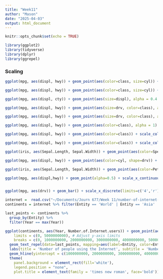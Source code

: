 ```yaml
---
title: "Week11"
author: "Mason"
date: "2025-04-03"
output: html_document
---
```


```r
knitr::opts_chunk$set(echo = TRUE)
```

```r
library(ggplot2)
library(tidyverse)
library(dplyr)
library(ggrepel)
```

### Scaling

```r
ggplot(mpg, aes(displ, hwy)) + geom_point(aes(color=class, size=cyl)) + scale_size_continuous(range=c(0.5,3)) #Sets the range for the sizes for continuous variable

ggplot(mpg, aes(displ, hwy)) + geom_point(aes(color=class, size=cyl)) + scale_size_binned(range=c(0.5,3), breaks=c(4,6,8)) #Categorizes the sizes into bins between 4 and 6, and between 6 and 8

ggplot(mpg, aes(displ, cty)) + geom_point(aes(size=displ), alpha = 0.4 ) + scale_size_binned(range=c(0,5), breaks=c(5)) 

ggplot(mpg, aes(displ, hwy)) + geom_point(aes(size=drv, color=class), alpha = 0.8) + scale_size_discrete(range=c(1,3)) #changes the range of sizes for a discrete variable

ggplot(mpg, aes(displ, hwy)) + geom_point(aes(size=drv, color=class), alpha = 0.8) + scale_size_manual(values=c(1,1,3)) #manually set the sizes for each type of the given variable

ggplot(mpg, aes(displ, hwy)) + geom_point(aes(color=class), alpha = 1) + scale_color_brewer(palette = "Set1") #Color brewer allows to change the color scheme. They have both discrete and continuous color sets

ggplot(mpg, aes(displ, hwy)) + geom_point(aes(color=class)) + scale_color_viridis_d(option = 'turbo') #color viridis has other color schemes

ggplot(mpg, aes(displ, hwy)) + geom_point(aes(color=class)) + scale_color_manual(values=c('red', 'black','black','black','black','black','black')) #can set colors manually also

ggplot(iris, aes(Sepal.Length, Sepal.Width)) + geom_point(aes(color=Species, shape=Species)) + scale_color_brewer(palette='Set2')

ggplot(mpg, aes(displ, hwy)) + geom_point(aes(color=cyl, shape=drv)) + scale_color_gradient(low='steelblue', high='limegreen') #allows you to set the high and low ends of the color for continuous variables

ggplot(iris, aes(Sepal.Length, Sepal.Width)) + geom_point(aes(color=Petal.Length)) + scale_color_gradient(low='darkred', high='tan')

ggplot(mpg, aes(displ,hwy)) + geom_point(alpha=0.5) + scale_x_continuous(limit=c(0,10), breaks=c(0,5,10)) + scale_y_continuous(limit=c(0,50), breaks=c(0,25,50)) #Sets the x and y bounds of the graph, breaks defines where the axis numbers are


ggplot(mpg, aes(drv)) + geom_bar() + scale_x_discrete(limits=c('4','r'), labels=c('4-Wheel Drive', 'Reverse-Drive')) #selects the columns being used. You can set the order and remove a column if you want. Labels set the name of the columns
```




```r

internet =  read.csv("~/Documents/Journ 677/Week 11/number-of-internet-users.csv")
continents = internet %>% filter(Entity == 'World' | Entity == 'Asia' | Entity == 'Europe' | Entity == 'Africa' | Entity == 'North America' | Entity == 'South America' | Entity == 'Oceania')

last_points <- continents %>%
  group_by(Entity) %>%
  filter(Year == max(Year))

ggplot(continents, aes(Year, Number.of.Internet.users)) + geom_point(aes(color=Entity)) + geom_line(aes(color=Entity), size=0.5) + scale_x_continuous(limits=c(1960,2030), breaks=c(1960, 1970,1980,1990,2000,2010,2021)) + scale_y_continuous(
    limits = c(0, 5000000000), # Adjust y-axis limits
    breaks = c(0, 1000000000, 2000000000, 3000000000, 4000000000, 5000000000),labels = c('0', '1 Billion', '2 Billion', '3 Billion', '4 Billion', '5 Billion')) + scale_color_manual(values=c('steelblue', 'sienna','forestgreen','gold4','purple4','darkred','blue4')) +
  geom_text_repel(data=last_points, mapping=aes(label=Entity, color=Entity), size=3, nudge_x = 5) + 
  labs(title = 'Number of people using the Internet', subtitle = 'Number of people who use the Internet in the last three months.', y= "", x = '') + 
  geom_hline(yintercept = c(1000000000, 2000000000, 3000000000, 4000000000, 5000000000), color = 'lightgrey', linetype = 'dashed') + 
  theme(
    panel.background = element_rect(fill='white'),
    legend.position = "none",
    plot.title = element_text(family = 'times new roman', face='bold'))
    
```

